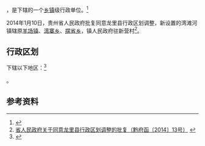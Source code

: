 {{中国乡级行政区|52/27/30/104/000}}

'''{{PAGENAMEBASE}}'''，是{{PRC admin/fullname|52/27/30/104/000|3}}下辖的一个[[乡镇|乡镇]]级行政单位。<ref>{{PRC admin/ref sgc|{{PRC admin/parent|52/27/30/104/000}}}}</ref>

2014年1月10日，贵州省人民政府批复同意龙里县行政区划调整，新设置的湾滩河镇辖原[[羊场镇_(龙里县)|羊场镇]]、[[湾寨乡|湾寨乡]]、[[摆省乡|摆省乡]]，镇人民政府驻新营村<ref>[http://www.gzgov.gov.cn/xxgk/jbxxgk/fgwj/zfwj/qfh/201507/t20150703_298188.html 省人民政府关于同意龙里县行政区划调整的批复（黔府函〔2014〕13号）] {{webarchive|url=https://web.archive.org/web/20170831215559/http://www.gzgov.gov.cn/xxgk/jbxxgk/fgwj/zfwj/qfh/201507/t20150703_298188.html |date=2017-08-31 }}</ref>。

== 行政区划 ==

{{PAGENAMEBASE}}下辖以下地区：<ref>{{PRC admin/ref sgc|52/27/30/104/000}}</ref>

{{PRC admin/children|52/27/30/104/000}}。

== 参考资料 ==

{{reflist}}

{{行政区划小作品}}
{{PRC admin/navcat|52/27/30/104/000}}